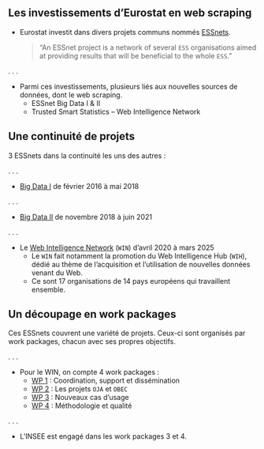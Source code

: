 ## Les investissements d'Eurostat en web scraping

- Eurostat investit dans divers projets communs nommés [ESSnets](https://ec.europa.eu/eurostat/cros/page/essnet_en).

    > "An ESSnet project is a network of several `ESS` organisations aimed at providing results that will be beneficial to the whole `ESS`."

. . .

- Parmi ces investissements, plusieurs liés aux nouvelles sources de données, dont le web scraping.
    + ESSnet Big Data I & II
    + Trusted Smart Statistics – Web Intelligence Network


## Une continuité de projets

3 ESSnets dans la continuité les uns des autres :

. . .

- [Big Data I](https://ec.europa.eu/eurostat/cros/essnet-big-data-1_en) de février 2016 à mai 2018

. . .

- [Big Data II](https://ec.europa.eu/eurostat/cros/essnet-big-data-2_en) de novembre 2018 à juin 2021

. . .

- Le [Web Intelligence Network](https://ec.europa.eu/eurostat/cros/content/project-overview_en) (`WIN`) d'avril 2020 à mars 2025
    + Le `WIN` fait notamment la promotion du Web Intelligence Hub (`WIH`), dédié au thème de l'acquisition et l'utilisation de nouvelles données venant du Web.
    + Ce sont 17 organisations de 14 pays européens qui travaillent ensemble.


## Un découpage en work packages

Ces ESSnets couvrent une variété de projets. Ceux-ci sont organisés par work packages, chacun avec ses propres objectifs.

. . .

- Pour le WIN, on compte 4 work packages :
    + [WP 1](https://ec.europa.eu/eurostat/cros/content/work-package-1-%E2%80%93-coordination-support-and-dissemination_en) : Coordination, support et dissémination
    + [WP 2](https://ec.europa.eu/eurostat/cros/content/work-package-2-%E2%80%93-oja-and-obec-software_en) : Les projets `OJA` et `OBEC`
    + [WP 3](https://ec.europa.eu/eurostat/cros/content/work-package-3-%E2%80%93-new-use-cases_en) : Nouveaux cas d'usage
    + [WP 4](https://ec.europa.eu/eurostat/cros/content/work-package-4-%E2%80%93-methodology-and-quality_en) : Méthodologie et qualité

. . .

- L'INSEE est engagé dans les work packages 3 et 4.

